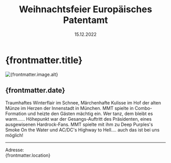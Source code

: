 ﻿---
draft: false
history: true
layout: ../../layouts/BlogLayout.astro
publishedDate: 2022-12-15
date: 15.12.2022
uhrzeit: 
title: Weihnachtsfeier Europäisches Patentamt
description: Weihnachtsfeier der Beschwerdekammern des Europäischen Patentamts
location: Alte Münze, Innenhof, München
keywords: 
link: 
linktext: 
image:
  src: /images/ical.png
  alt: mmt
---

#  {frontmatter.title}

<div id="toc">
    <Image
      src={frontmatter.image.src}
      width={1000}
      height="auto"
      quality={95}
      format = "webp"
      class = "rounded-xl"
      alt={frontmatter.image.alt}
    />
</div>

## {frontmatter.date}

Traumhaftes Winterflair im Schnee, Märchenhafte Kulisse im Hof der alten Münze im Herzen der Innenstadt in München. MMT spielte in Combo-Formation und heizte den Gästen mächtig ein. Wer tanz, dem bleibt es warm…… Höhepunkt war der Gesangs-Auftritt des Präsidenten, eines ausgewisenen Hardrock-Fans. MMT spielte mit ihm zu Deep Purples's Smoke On the Water und AC/DC's Highway to Hell.... auch das ist bei uns möglich!

---


Adresse: <br /> {frontmatter.location}
<br />
